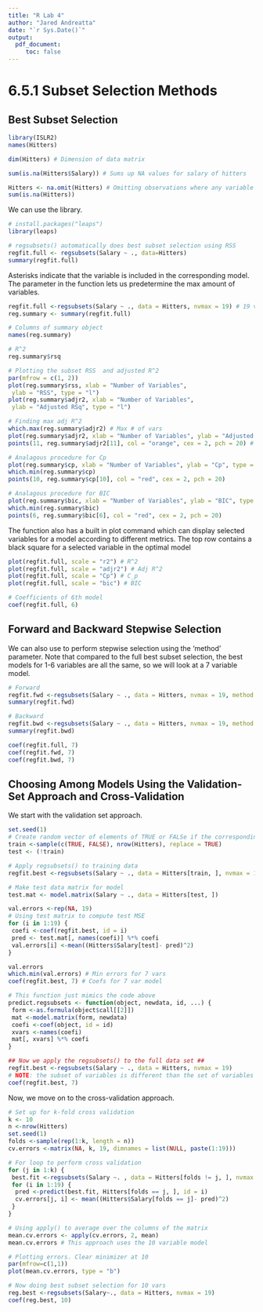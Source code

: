 ---
title: "R Lab 4"
author: "Jared Andreatta"
date: "`r Sys.Date()`"
output: 
  pdf_document:
     toc: false
---

# 6.5.1 Subset Selection Methods

## Best Subset Selection

```{r}
library(ISLR2)
names(Hitters)

dim(Hitters) # Dimension of data matrix

sum(is.na(Hitters$Salary)) # Sums up NA values for salary of hitters

Hitters <- na.omit(Hitters) # Omitting observations where any variable is NA
sum(is.na(Hitters))
```

We can use the \textbf{leaps} library. 

```{r}
# install.packages("leaps")
library(leaps)

# regsubsets() automatically does best subset selection using RSS
regfit.full <- regsubsets(Salary ~ ., data=Hitters)
summary(regfit.full)
```
Asterisks indicate that the variable is included in the corresponding model. The \textbf{nvmax} parameter in the function lets us predetermine the max amount of variables.

```{r}
regfit.full <-regsubsets(Salary ~ ., data = Hitters, nvmax = 19) # 19 vars
reg.summary <- summary(regfit.full)

# Columns of summary object
names(reg.summary)

# R^2 
reg.summary$rsq

# Plotting the subset RSS  and adjusted R^2
par(mfrow = c(1, 2))
plot(reg.summary$rss, xlab = "Number of Variables",
 ylab = "RSS", type = "l")
plot(reg.summary$adjr2, xlab = "Number of Variables",
 ylab = "Adjusted RSq", type = "l")

# Finding max adj R^2
which.max(reg.summary$adjr2) # Max # of vars
plot(reg.summary$adjr2, xlab = "Number of Variables", ylab = "Adjusted RSq", type = "l") # Plotting adj R^2 line
points(11, reg.summary$adjr2[11], col = "orange", cex = 2, pch = 20) # Plotting point on line

# Analagous procedure for Cp
plot(reg.summary$cp, xlab = "Number of Variables", ylab = "Cp", type = "l")
which.min(reg.summary$cp)
points(10, reg.summary$cp[10], col = "red", cex = 2, pch = 20)

# Analagous procedure for BIC
plot(reg.summary$bic, xlab = "Number of Variables", ylab = "BIC", type = "l")
which.min(reg.summary$bic)
points(6, reg.summary$bic[6], col = "red", cex = 2, pch = 20)
```
The \textbf{regsubsets()} function also has a built in plot command which can display selected variables for a model according to different metrics. The top row contains a black square for a selected variable in the optimal model

```{r}
plot(regfit.full, scale = "r2") # R^2
plot(regfit.full, scale = "adjr2") # Adj R^2 
plot(regfit.full, scale = "Cp") # C_p
plot(regfit.full, scale = "bic") # BIC

# Coefficients of 6th model
coef(regfit.full, 6)
```

## Forward and Backward Stepwise Selection

We can also use \textbf{regsubsets()} to perform stepwise selection using the 'method' parameter. Note that compared to the full best subset selection, the best models for 1-6 variables are all the same, so we will look at a 7 variable model.

```{r}
# Forward
regfit.fwd <-regsubsets(Salary ~ ., data = Hitters, nvmax = 19, method = "forward")
summary(regfit.fwd)

# Backward
regfit.bwd <-regsubsets(Salary ~ ., data = Hitters, nvmax = 19, method = "backward")
summary(regfit.bwd)

coef(regfit.full, 7)
coef(regfit.fwd, 7)
coef(regfit.bwd, 7)
```

## Choosing Among Models Using the Validation-Set Approach and Cross-Validation

We start with the validation set approach.

```{r}
set.seed(1)
# Create random vector of elements of TRUE or FALSe if the corresponding observation is in the training set. 
train <-sample(c(TRUE, FALSE), nrow(Hitters), replace = TRUE)
test <- (!train)

# Apply regsubsets() to training data
regfit.best <-regsubsets(Salary ~ ., data = Hitters[train, ], nvmax = 19)

# Make test data matrix for model
test.mat <- model.matrix(Salary ~ ., data = Hitters[test, ])

val.errors <-rep(NA, 19)
# Using test matrix to compute test MSE
for (i in 1:19) {
 coefi <-coef(regfit.best, id = i)
 pred <- test.mat[, names(coefi)] %*% coefi
 val.errors[i] <-mean((Hitters$Salary[test]- pred)^2)
}

val.errors
which.min(val.errors) # Min errors for 7 vars
coef(regfit.best, 7) # Coefs for 7 var model

# This function just mimics the code above
predict.regsubsets <- function(object, newdata, id, ...) {
 form <-as.formula(object$call[[2]])
 mat <-model.matrix(form, newdata)
 coefi <-coef(object, id = id)
 xvars <-names(coefi)
 mat[, xvars] %*% coefi
}

## Now we apply the regsubsets() to the full data set ##
regfit.best <-regsubsets(Salary ~ ., data = Hitters, nvmax = 19)
# NOTE: the subset of variables is different than the set of variables from doing this on the training set
coef(regfit.best, 7) 
```

Now, we move on to the cross-validation approach.

```{r}
# Set up for k-fold cross validation
k <- 10
n <-nrow(Hitters)
set.seed(1)
folds <-sample(rep(1:k, length = n))
cv.errors <-matrix(NA, k, 19, dimnames = list(NULL, paste(1:19)))

# For loop to perform cross validation 
for (j in 1:k) {
 best.fit <-regsubsets(Salary ~. , data = Hitters[folds != j, ], nvmax = 19)
 for (i in 1:19) {
  pred <-predict(best.fit, Hitters[folds == j, ], id = i)
  cv.errors[j, i] <- mean((Hitters$Salary[folds == j]- pred)^2)
 }
}

# Using apply() to average over the columns of the matrix
mean.cv.errors <- apply(cv.errors, 2, mean)
mean.cv.errors # This approach uses the 10 variable model

# Plotting errors. Clear minimizer at 10
par(mfrow=c(1,1))
plot(mean.cv.errors, type = "b")

# Now doing best subset selection for 10 vars
reg.best <-regsubsets(Salary~., data = Hitters, nvmax = 19)
coef(reg.best, 10)
```














